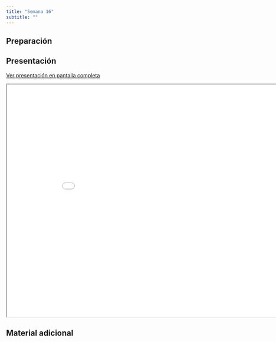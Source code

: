 ```yaml
---
title: "Semana 16"
subtitle: ""
---
```


## Preparación


## Presentación

[Ver presentación en pantalla completa](../slides/lec_week16.html)

```{=html}
<iframe class="slide-deck" src="../slides/lec_week16.html" height="630" width="900"></iframe>
```

## Material adicional